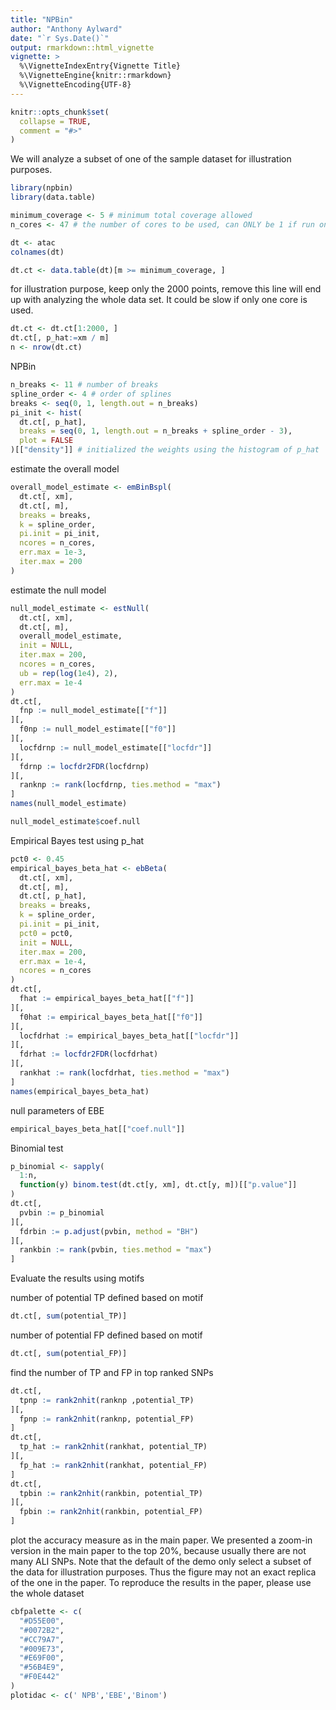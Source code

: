 ```yaml
---
title: "NPBin"
author: "Anthony Aylward"
date: "`r Sys.Date()`"
output: rmarkdown::html_vignette
vignette: >
  %\VignetteIndexEntry{Vignette Title}
  %\VignetteEngine{knitr::rmarkdown}
  %\VignetteEncoding{UTF-8}
---
```


```r
knitr::opts_chunk$set(
  collapse = TRUE,
  comment = "#>"
)
```

We will analyze a subset of one of the sample dataset for illustration
purposes.
```r
library(npbin)
library(data.table)

minimum_coverage <- 5 # minimum total coverage allowed
n_cores <- 47 # the number of cores to be used, can ONLY be 1 if run on Windows.

dt <- atac
colnames(dt)
```

```r
dt.ct <- data.table(dt)[m >= minimum_coverage, ]
```

for illustration purpose, keep only the 2000 points, remove this line will
end up with analyzing the whole data set. It could be slow if only one core
is used.
```r
dt.ct <- dt.ct[1:2000, ]
dt.ct[, p_hat:=xm / m]
n <- nrow(dt.ct)
```

NPBin
```r
n_breaks <- 11 # number of breaks
spline_order <- 4 # order of splines
breaks <- seq(0, 1, length.out = n_breaks)
pi_init <- hist(
  dt.ct[, p_hat],
  breaks = seq(0, 1, length.out = n_breaks + spline_order - 3),
  plot = FALSE
)[["density"]] # initialized the weights using the histogram of p_hat
```

estimate the overall model
```r
overall_model_estimate <- emBinBspl(
  dt.ct[, xm],
  dt.ct[, m],
  breaks = breaks,
  k = spline_order,
  pi.init = pi_init,
  ncores = n_cores,
  err.max = 1e-3,
  iter.max = 200
)  
```

estimate the null model
```r
null_model_estimate <- estNull(
  dt.ct[, xm],
  dt.ct[, m],
  overall_model_estimate,
  init = NULL,
  iter.max = 200,
  ncores = n_cores,
  ub = rep(log(1e4), 2),
  err.max = 1e-4
)
dt.ct[,
  fnp := null_model_estimate[["f"]]
][,
  f0np := null_model_estimate[["f0"]]
][,
  locfdrnp := null_model_estimate[["locfdr"]]
][,
  fdrnp := locfdr2FDR(locfdrnp)
][,
  ranknp := rank(locfdrnp, ties.method = "max")
]
names(null_model_estimate)
```

```r
null_model_estimate$coef.null
```

Empirical Bayes test using p_hat
```r
pct0 <- 0.45         
empirical_bayes_beta_hat <- ebBeta(
  dt.ct[, xm],
  dt.ct[, m],
  dt.ct[, p_hat],
  breaks = breaks,
  k = spline_order,
  pi.init = pi_init,
  pct0 = pct0,
  init = NULL,
  iter.max = 200,
  err.max = 1e-4,
  ncores = n_cores
)
dt.ct[,
  fhat := empirical_bayes_beta_hat[["f"]]
][,
  f0hat := empirical_bayes_beta_hat[["f0"]]
][,
  locfdrhat := empirical_bayes_beta_hat[["locfdr"]]
][,
  fdrhat := locfdr2FDR(locfdrhat)
][,
  rankhat := rank(locfdrhat, ties.method = "max")
]
names(empirical_bayes_beta_hat)
```

null parameters of EBE
```r
empirical_bayes_beta_hat[["coef.null"]]
```

Binomial test
```r
p_binomial <- sapply(
  1:n,
  function(y) binom.test(dt.ct[y, xm], dt.ct[y, m])[["p.value"]]
)
dt.ct[,
  pvbin := p_binomial
][,
  fdrbin := p.adjust(pvbin, method = "BH")
][,
  rankbin := rank(pvbin, ties.method = "max")
]
```

Evaluate the results using motifs

number of potential TP defined based on motif
```r
dt.ct[, sum(potential_TP)]
```

number of potential FP defined based on motif
```r
dt.ct[, sum(potential_FP)]
```

find the number of TP and FP in top ranked SNPs
```r
dt.ct[,
  tpnp := rank2nhit(ranknp ,potential_TP)
][,
  fpnp := rank2nhit(ranknp, potential_FP)
]
dt.ct[,
  tp_hat := rank2nhit(rankhat, potential_TP)
][,
  fp_hat := rank2nhit(rankhat, potential_FP)
]
dt.ct[,
  tpbin := rank2nhit(rankbin, potential_TP)
][,
  fpbin := rank2nhit(rankbin, potential_FP)
]
```

plot the accuracy measure as in the main paper. 
We presented a zoom-in version in the main paper to the top 20%, 
because usually there are not many ALI SNPs.
Note that the default of the demo only select a subset of the data for
illustration purposes.
Thus the figure may not an exact replica of the one in the paper.
To reproduce the results in the paper, please use the whole dataset
```r
cbfpalette <- c(
  "#D55E00",
  "#0072B2",
  "#CC79A7",
  "#009E73",
  "#E69F00",
  "#56B4E9",
  "#F0E442"
)
plotidac <- c(' NPB','EBE','Binom')
```